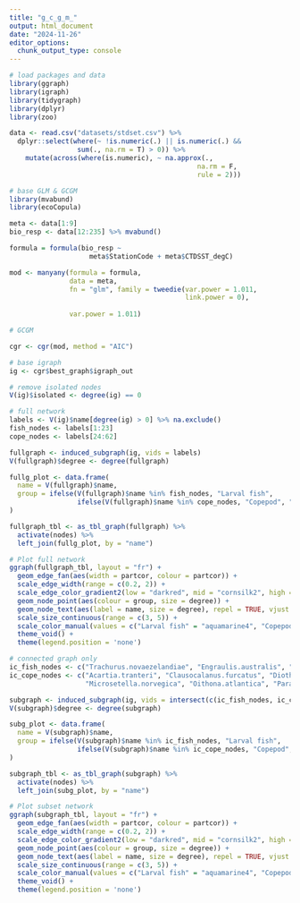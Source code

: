 ```yaml
---
title: "g_c_g_m_"
output: html_document
date: "2024-11-26"
editor_options: 
  chunk_output_type: console
---
```


```r
# load packages and data
library(ggraph)
library(igraph)
library(tidygraph)
library(dplyr)
library(zoo)

data <- read.csv("datasets/stdset.csv") %>%
  dplyr::select(where(~ !is.numeric(.) || is.numeric(.) &&
                 sum(., na.rm = T) > 0)) %>%
    mutate(across(where(is.numeric), ~ na.approx(.,
                                               na.rm = F,
                                               rule = 2)))
```

```r
# base GLM & GCGM
library(mvabund)
library(ecoCopula)

meta <- data[1:9]
bio_resp <- data[12:235] %>% mvabund()

formula = formula(bio_resp ~
                    meta$StationCode + meta$CTDSST_degC)

mod <- manyany(formula = formula,
               data = meta,
               fn = "glm", family = tweedie(var.power = 1.011,
                                            link.power = 0),
               
               var.power = 1.011)

# GCGM

cgr <- cgr(mod, method = "AIC")

# base igraph
ig <- cgr$best_graph$igraph_out

# remove isolated nodes
V(ig)$isolated <- degree(ig) == 0
```

```r
# full network
labels <- V(ig)$name[degree(ig) > 0] %>% na.exclude()
fish_nodes <- labels[1:23]
cope_nodes <- labels[24:62]

fullgraph <- induced_subgraph(ig, vids = labels)
V(fullgraph)$degree <- degree(fullgraph)

fullg_plot <- data.frame(
  name = V(fullgraph)$name,
  group = ifelse(V(fullgraph)$name %in% fish_nodes, "Larval fish",
                 ifelse(V(fullgraph)$name %in% cope_nodes, "Copepod", "Other"))
)

fullgraph_tbl <- as_tbl_graph(fullgraph) %>%
  activate(nodes) %>%
  left_join(fullg_plot, by = "name")

# Plot full network
ggraph(fullgraph_tbl, layout = "fr") +
  geom_edge_fan(aes(width = partcor, colour = partcor)) +
  scale_edge_width(range = c(0.2, 2)) +
  scale_edge_color_gradient2(low = "darkred", mid = "cornsilk2", high = "deepskyblue4", midpoint = 0) +
  geom_node_point(aes(colour = group, size = degree)) +
  geom_node_text(aes(label = name, size = degree), repel = TRUE, vjust = 1.7) +
  scale_size_continuous(range = c(3, 5)) +
  scale_color_manual(values = c("Larval fish" = "aquamarine4", "Copepod" = "coral", "Other" = "gray")) +
  theme_void() +
  theme(legend.position = 'none')
```

```r
# connected graph only
ic_fish_nodes <- c("Trachurus.novaezelandiae", "Engraulis.australis", "Sardinops.sagax", "Scomber.australasicus")
ic_cope_nodes <- c("Acartia.tranteri", "Clausocalanus.furcatus", "Diothonia.rigida", "Euterpina.acutifrons",
                   "Microsetella.norvegica", "Oithona.atlantica", "Paracalanus.indicus", "Temora.turbinata")

subgraph <- induced_subgraph(ig, vids = intersect(c(ic_fish_nodes, ic_cope_nodes), V(ig)$name))
V(subgraph)$degree <- degree(subgraph)

subg_plot <- data.frame(
  name = V(subgraph)$name,
  group = ifelse(V(subgraph)$name %in% ic_fish_nodes, "Larval fish",
                 ifelse(V(subgraph)$name %in% ic_cope_nodes, "Copepod", "Other"))
)

subgraph_tbl <- as_tbl_graph(subgraph) %>%
  activate(nodes) %>%
  left_join(subg_plot, by = "name")

# Plot subset network
ggraph(subgraph_tbl, layout = "fr") +
  geom_edge_fan(aes(width = partcor, colour = partcor)) +
  scale_edge_width(range = c(0.2, 2)) +
  scale_edge_color_gradient2(low = "darkred", mid = "cornsilk2", high = "deepskyblue4", midpoint = 0) +
  geom_node_point(aes(colour = group, size = degree)) +
  geom_node_text(aes(label = name, size = degree), repel = TRUE, vjust = 1.7) +
  scale_size_continuous(range = c(3, 5)) +
  scale_color_manual(values = c("Larval fish" = "aquamarine4", "Copepod" = "coral", "Other" = "gray")) +
  theme_void() +
  theme(legend.position = 'none')
```

